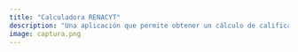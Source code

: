 ```yaml
---
title: "Calculadora RENACYT"
description: "Una aplicación que permite obtener un cálculo de calificación y clasificación al registro RENACYT de acuerdo a la normativa más reciente (agosto 2021)."
image: captura.png
---
```


<script>window.location.replace("http://calculadorarenacyt.samuelenrique.com");</script>
